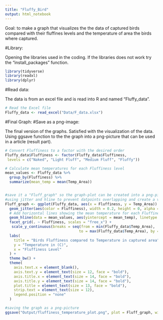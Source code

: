 ```yaml
---
title: "Fluffy_Bird"
output: html_notebook
---
```


Goal: to make a graph that visualizes the the data of captured birds compared with their fluffines levels and the temperature of area the birds where captured. 


#Library:

Opening the libraries used in the coding. If the libraries does not work try the "install_packages" function. 

```r
library(tidyverse)
library(readxl)
library(dplyr)
```

#Read data:

The data is from an excel file and is read into R and named "Fluffy_data".

```r
# Read the Excel file
Fluffy_data <- read_excel("Data/F_data.xlsx")
```



#Final Graph:
#Save as a png-image: 

The final version of the graphs. Satisfied with the visualization of the data. Using ggsave function to the the graph into a png-picture that can be used in a article (result part). 

```r

# Convert Fluffiness to a factor with the desired order
Fluffy_data$Fluffiness <- factor(Fluffy_data$Fluffiness, 
 levels = c("Naked", "Light Fluff", "Medium Fluff", "Fluffy"))

# Calculate mean temperatures for each Fluffiness level
mean_values <- Fluffy_data %>%
  group_by(Fluffiness) %>%
  summarize(mean_temp = mean(Temp_Area))


#save it a "Fluff_graph" so the graph-plot can be created into a png-picture.
#using jitter and hline to prevent datpoints overlapping and create a visualizing mean line
Fluff_graph <- ggplot(Fluffy_data, aes(x = Fluffiness, y = Temp_Area)) +
  geom_jitter(aes(color = Fluffiness), width = 0.2, height = 0, alpha = 0.6) + 
  # Add horizontal lines showing the mean temperature for each Fluffiness level
  geom_hline(data = mean_values, aes(yintercept = mean_temp), linetype = "dashed", color = "red") +
  facet_grid(. ~ Fluffiness, scales = "free_x") +  
   scale_y_continuous(breaks = seq(from = min(Fluffy_data$Temp_Area), 
                                  to = max(Fluffy_data$Temp_Area), by = 3)) +  # Customize breaks 
  labs(
    title = "Birds Fluffiness compared to Temperature in captured area",
    y = "Temperature in (C)",
    x = "Fluffiness Level"
  ) +
  theme_bw() +
  theme(
    axis.text.x = element_blank(),
    axis.text.y = element_text(size = 12, face = "bold"),
    axis.title.x = element_text(size = 14, face = "bold"),
    axis.title.y = element_text(size = 14, face = "bold"),
    plot.title = element_text(size = 13, face = "bold"),
    strip.text = element_text(size = 12),
    legend.position = "none"
  )

#saving the graph as a png-picture
ggsave("Output/fluffiness_temperature_plot.png", plot = Fluff_graph, width = 8, height = 6, dpi = 300)
```










